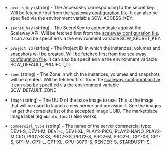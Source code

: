 <!-- Code generated from the comments of the Config struct in builder/scaleway/config.go; DO NOT EDIT MANUALLY -->

- `access_key` (string) - The AccessKey corresponding to the secret key.
  Will be fetched first from the [scaleway configuration file](https://github.com/scaleway/scaleway-sdk-go/blob/master/scw/README.md).
  It can also be specified via the environment variable SCW_ACCESS_KEY.

- `secret_key` (string) - The SecretKey to authenticate against the Scaleway API.
  Will be fetched first from the [scaleway configuration file](https://github.com/scaleway/scaleway-sdk-go/blob/master/scw/README.md).
  It can also be specified via the environment variable SCW_SECRET_KEY.

- `project_id` (string) - The Project ID in which the instances, volumes and snapshots will be created.
  Will be fetched first from the [scaleway configuration file](https://github.com/scaleway/scaleway-sdk-go/blob/master/scw/README.md).
  It can also be specified via the environment variable SCW_DEFAULT_PROJECT_ID.

- `zone` (string) - The Zone in which the instances, volumes and snapshots will be created.
  Will be fetched first from the [scaleway configuration file](https://github.com/scaleway/scaleway-sdk-go/blob/master/scw/README.md).
  It can also be specified via the environment variable SCW_DEFAULT_ZONE

- `image` (string) - The UUID of the base image to use. This is the image
  that will be used to launch a new server and provision it. See
  the images list
  get the complete list of the accepted image UUID.
  The marketplace image label (eg `ubuntu_focal`) also works.

- `commercial_type` (string) - The name of the server commercial type:
  DEV1-S, DEV1-M, DEV1-L, DEV1-XL,
  PLAY2-PICO, PLAY2-NANO, PLAY2-MICRO,
  PRO2-XXS, PRO2-XS, PRO2-S, PRO2-M, PRO2-L,
  GP1-XS, GP1-S, GP1-M, GP1-L, GP1-XL,
  GPU-3070-S, RENDER-S, STARDUST1-S,

<!-- End of code generated from the comments of the Config struct in builder/scaleway/config.go; -->
